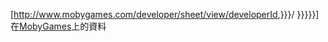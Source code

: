 [http://www.mobygames.com/developer/sheet/view/developerId,{{{1|{{{id}}}}}}/ {{{2|{{{name|{{PAGENAME}}}}}}}}]在[[MobyGames]]上的資料<noinclude>{{documentation}}</noinclude>
